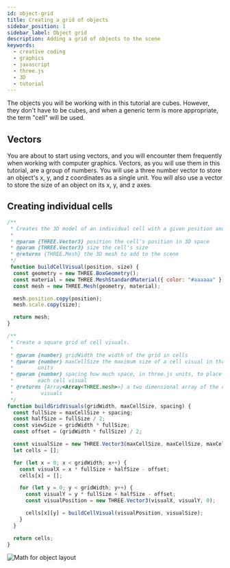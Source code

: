 ```yaml
---
id: object-grid
title: Creating a grid of objects
sidebar_position: 1
sidebar_label: Object grid
description: Adding a grid of objects to the scene
keywords:
  - creative coding
  - graphics
  - javascript
  - three.js
  - 3D
  - tutorial
---
```


The objects you will be working with in this tutorial are cubes. However, they
don't have to be cubes, and when a generic term is more appropriate, the term
"cell" will be used.

## Vectors

You are about to start using vectors, and you will encounter them frequently
when working with computer graphics. Vectors, as you will use them in this
tutorial, are a group of numbers. You will use a three number vector to store
an object's x, y, and z coordinates as a single unit. You will also use a vector
to store the size of an object on its x, y, and z axes.

## Creating individual cells

```javascript
/**
 * Creates the 3D model of an individual cell with a given position and size.
 *
 * @param {THREE.Vector3} position the cell's position in 3D space
 * @param {THREE.Vector3} size the cell's size
 * @returns {THREE.Mesh} the 3D mesh to add to the scene
 */
 function buildCellVisual(position, size) {
  const geometry = new THREE.BoxGeometry();
  const material = new THREE.MeshStandardMaterial({ color: "#aaaaaa" });
  const mesh = new THREE.Mesh(geometry, material);

  mesh.position.copy(position);
  mesh.scale.copy(size);

  return mesh;
}
```

```javascript
/**
 * Create a square grid of cell visuals.
 *
 * @param {number} gridWidth the width of the grid in cells
 * @param {number} maxCellSize the maximum size of a cell visual in three.js
 *        units
 * @param {number} spacing how much space, in three.js units, to place between
 *        each cell visual
 * @returns {Array<Array<THREE.mesh>>} a two dimensional array of the cell
 *         visuals
 */
function buildGridVisuals(gridWidth, maxCellSize, spacing) {
  const fullSize = maxCellSize + spacing;
  const halfSize = fullSize / 2;
  const viewSize = gridWidth * fullSize;
  const offset = (gridWidth * fullSize) / 2;

  const visualSize = new THREE.Vector3(maxCellSize, maxCellSize, maxCellSize);
  let cells = [];

  for (let x = 0; x < gridWidth; x++) {
    const visualX = x * fullSize + halfSize - offset;
    cells[x] = [];

    for (let y = 0; y < gridWidth; y++) {
      const visualY = y * fullSize + halfSize - offset;
      const visualPosition = new THREE.Vector3(visualX, visualY, 0);

      cells[x][y] = buildCellVisual(visualPosition, visualSize);
    }
  }

  return cells;
}
```

![Math for object layout](../../static/img/asset-required.png "Math for object layout")

